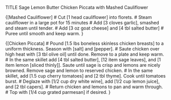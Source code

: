 TITLE Sage Lemon Butter Chicken Piccata with Mashed Cauliflower

{[Mashed Cauliflower]
# Cut [1 head cauliflower] into florets.
# Steam cauliflower in a large pot for 15 minutes
# Add [3 cloves garlic], smashed and steam until tender.
# Add [3 oz goat cheese] and [4 tbl salted butter]
# Puree until smooth and keep warm.
}

{[Chicken Piccata]
# Pound [1.5 lbs boneless skinless chicken breasts] to a uniform thickness. Season with [salt] and [pepper].
# Saute chicken over high heat with [3 tbl olive oil] until done. Remove to a plate and keep warm.
# In the same skillet add [4 tbl salted butter], [12 item sage leaves], and [1 item lemon [sliced thinly]]. Saute until sage is crisp and lemons are nicely browned. Remove sage and lemon to reserved chicken.
# In the same skillet, add [1.5 cup cherry tomatoes] and [2 tbl thyme]. Cook until tomatoes burst.
# Deglaze with [1/2 cup dry white wine], add [1/2 cup lemon juice], and [2 tbl capers].
# Return chicken and lemons to pan and warm through.
# Top with [1/4 cup grated parmesan] if desired.
}
